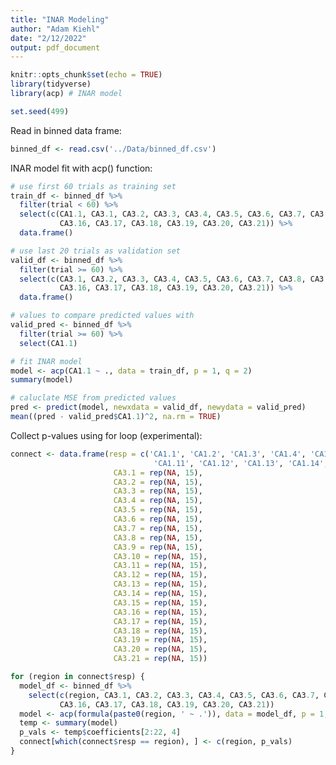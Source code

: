 ```yaml
---
title: "INAR Modeling"
author: "Adam Kiehl"
date: "2/12/2022"
output: pdf_document
---
```


```r
knitr::opts_chunk$set(echo = TRUE)
library(tidyverse)
library(acp) # INAR model

set.seed(499)
```

Read in binned data frame:
```r
binned_df <- read.csv('../Data/binned_df.csv')
```

INAR model fit with acp() function:
```r
# use first 60 trials as training set
train_df <- binned_df %>%
  filter(trial < 60) %>%
  select(c(CA1.1, CA3.1, CA3.2, CA3.3, CA3.4, CA3.5, CA3.6, CA3.7, CA3.8, CA3.9, CA3.10, CA3.11, CA3.12, CA3.13, CA3.14, CA3.15,
           CA3.16, CA3.17, CA3.18, CA3.19, CA3.20, CA3.21)) %>%
  data.frame()

# use last 20 trials as validation set
valid_df <- binned_df %>%
  filter(trial >= 60) %>%
  select(c(CA3.1, CA3.2, CA3.3, CA3.4, CA3.5, CA3.6, CA3.7, CA3.8, CA3.9, CA3.10, CA3.11, CA3.12, CA3.13, CA3.14, CA3.15,
           CA3.16, CA3.17, CA3.18, CA3.19, CA3.20, CA3.21)) %>%
  data.frame()

# values to compare predicted values with
valid_pred <- binned_df %>%
  filter(trial >= 60) %>%
  select(CA1.1)

# fit INAR model
model <- acp(CA1.1 ~ ., data = train_df, p = 1, q = 2)
summary(model)

# caluclate MSE from predicted values
pred <- predict(model, newxdata = valid_df, newydata = valid_pred)
mean((pred - valid_pred$CA1.1)^2, na.rm = TRUE)
```

Collect p-values using for loop (experimental):
```r
connect <- data.frame(resp = c('CA1.1', 'CA1.2', 'CA1.3', 'CA1.4', 'CA1.5', 'CA1.6', 'CA1.7', 'CA1.8', 'CA1.9', 'CA1.10',
                                'CA1.11', 'CA1.12', 'CA1.13', 'CA1.14', 'CA1.15'),
                       CA3.1 = rep(NA, 15),
                       CA3.2 = rep(NA, 15),
                       CA3.3 = rep(NA, 15),
                       CA3.4 = rep(NA, 15),
                       CA3.5 = rep(NA, 15),
                       CA3.6 = rep(NA, 15),
                       CA3.7 = rep(NA, 15),
                       CA3.8 = rep(NA, 15),
                       CA3.9 = rep(NA, 15),
                       CA3.10 = rep(NA, 15),
                       CA3.11 = rep(NA, 15),
                       CA3.12 = rep(NA, 15),
                       CA3.13 = rep(NA, 15),
                       CA3.14 = rep(NA, 15),
                       CA3.15 = rep(NA, 15),
                       CA3.16 = rep(NA, 15),
                       CA3.17 = rep(NA, 15),
                       CA3.18 = rep(NA, 15),
                       CA3.19 = rep(NA, 15),
                       CA3.20 = rep(NA, 15),
                       CA3.21 = rep(NA, 15))

for (region in connect$resp) {
  model_df <- binned_df %>%
    select(c(region, CA3.1, CA3.2, CA3.3, CA3.4, CA3.5, CA3.6, CA3.7, CA3.8, CA3.9, CA3.10, CA3.11, CA3.12, CA3.13, CA3.14, CA3.15,
           CA3.16, CA3.17, CA3.18, CA3.19, CA3.20, CA3.21))
  model <- acp(formula(paste0(region, ' ~ .')), data = model_df, p = 1, q = 2)
  temp <- summary(model)
  p_vals <- temp$coefficients[2:22, 4]
  connect[which(connect$resp == region), ] <- c(region, p_vals)
}
```





